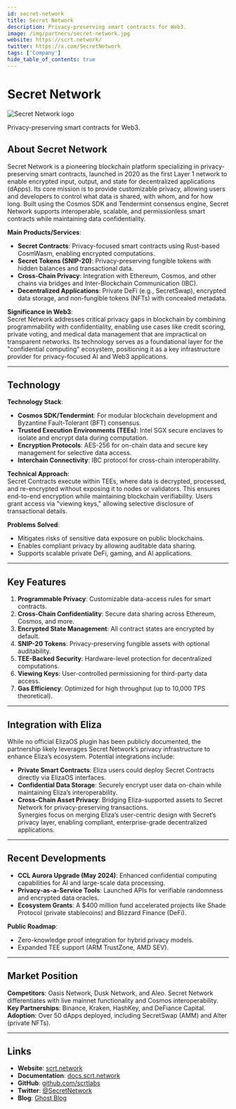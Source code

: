 ---
id: secret-network
title: Secret Network
description: Privacy-preserving smart contracts for Web3.
image: /img/partners/secret-network.jpg
website: https://scrt.network/
twitter: https://x.com/SecretNetwork
tags: ['Company']
hide_table_of_contents: true
---

# Secret Network

<div className="partner-logo">
  <img src="/img/partners/secret-network.jpg" alt="Secret Network logo" />
</div>

Privacy-preserving smart contracts for Web3.

## About Secret Network

Secret Network is a pioneering blockchain platform specializing in privacy-preserving smart contracts, launched in 2020 as the first Layer 1 network to enable encrypted input, output, and state for decentralized applications (dApps). Its core mission is to provide customizable privacy, allowing users and developers to control what data is shared, with whom, and for how long. Built using the Cosmos SDK and Tendermint consensus engine, Secret Network supports interoperable, scalable, and permissionless smart contracts while maintaining data confidentiality.

**Main Products/Services**:

- **Secret Contracts**: Privacy-focused smart contracts using Rust-based CosmWasm, enabling encrypted computations.
- **Secret Tokens (SNIP-20)**: Privacy-preserving fungible tokens with hidden balances and transactional data.
- **Cross-Chain Privacy**: Integration with Ethereum, Cosmos, and other chains via bridges and Inter-Blockchain Communication (IBC).
- **Decentralized Applications**: Private DeFi (e.g., SecretSwap), encrypted data storage, and non-fungible tokens (NFTs) with concealed metadata.

**Significance in Web3**:  
Secret Network addresses critical privacy gaps in blockchain by combining programmability with confidentiality, enabling use cases like credit scoring, private voting, and medical data management that are impractical on transparent networks. Its technology serves as a foundational layer for the "confidential computing" ecosystem, positioning it as a key infrastructure provider for privacy-focused AI and Web3 applications.

---

## Technology

**Technology Stack**:

- **Cosmos SDK/Tendermint**: For modular blockchain development and Byzantine Fault-Tolerant (BFT) consensus.
- **Trusted Execution Environments (TEEs)**: Intel SGX secure enclaves to isolate and encrypt data during computation.
- **Encryption Protocols**: AES-256 for on-chain data and secure key management for selective data access.
- **Interchain Connectivity**: IBC protocol for cross-chain interoperability.

**Technical Approach**:  
Secret Contracts execute within TEEs, where data is decrypted, processed, and re-encrypted without exposing it to nodes or validators. This ensures end-to-end encryption while maintaining blockchain verifiability. Users grant access via "viewing keys," allowing selective disclosure of transactional details.

**Problems Solved**:

- Mitigates risks of sensitive data exposure on public blockchains.
- Enables compliant privacy by allowing auditable data sharing.
- Supports scalable private DeFi, gaming, and AI applications.

---

## Key Features

1. **Programmable Privacy**: Customizable data-access rules for smart contracts.
2. **Cross-Chain Confidentiality**: Secure data sharing across Ethereum, Cosmos, and more.
3. **Encrypted State Management**: All contract states are encrypted by default.
4. **SNIP-20 Tokens**: Privacy-preserving fungible assets with optional auditability.
5. **TEE-Backed Security**: Hardware-level protection for decentralized computations.
6. **Viewing Keys**: User-controlled permissioning for third-party data access.
7. **Gas Efficiency**: Optimized for high throughput (up to 10,000 TPS theoretical).

---

## Integration with Eliza

While no official ElizaOS plugin has been publicly documented, the partnership likely leverages Secret Network’s privacy infrastructure to enhance Eliza’s ecosystem. Potential integrations include:

- **Private Smart Contracts**: Eliza users could deploy Secret Contracts directly via ElizaOS interfaces.
- **Confidential Data Storage**: Securely encrypt user data on-chain while maintaining Eliza’s interoperability.
- **Cross-Chain Asset Privacy**: Bridging Eliza-supported assets to Secret Network for privacy-preserving transactions.  
  Synergies focus on merging Eliza’s user-centric design with Secret’s privacy layer, enabling compliant, enterprise-grade decentralized applications.

---

## Recent Developments

- **CCL Aurora Upgrade (May 2024)**: Enhanced confidential computing capabilities for AI and large-scale data processing.
- **Privacy-as-a-Service Tools**: Launched APIs for verifiable randomness and encrypted data oracles.
- **Ecosystem Grants**: A $400 million fund accelerated projects like Shade Protocol (private stablecoins) and Blizzard Finance (DeFi).

**Public Roadmap**:

- Zero-knowledge proof integration for hybrid privacy models.
- Expanded TEE support (ARM TrustZone, AMD SEV).

---

## Market Position

**Competitors**: Oasis Network, Dusk Network, and Aleo. Secret Network differentiates with live mainnet functionality and Cosmos interoperability.  
**Key Partnerships**: Binance, Kraken, HashKey, and DeFiance Capital.  
**Adoption**: Over 50 dApps deployed, including SecretSwap (AMM) and Alter (private NFTs).

---

## Links

- **Website**: [scrt.network](https://scrt.network/)
- **Documentation**: [docs.scrt.network](https://docs.scrt.network/)
- **GitHub**: [github.com/scrtlabs](https://github.com/scrtlabs)
- **Twitter**: [@SecretNetwork](https://x.com/SecretNetwork)
- **Blog**: [Ghost Blog](https://ghost.scrt.network/)
